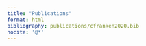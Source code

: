 ```yaml
---
title: "Publications"
format: html
bibliography: publications/cfranken2020.bib
nocite: '@*'
---
```

